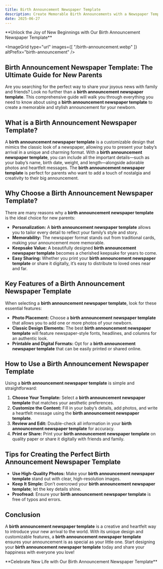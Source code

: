 ```yaml
---
title: Birth Announcement Newspaper Template
description: Create Memorable Birth Announcements with a Newspaper Template
date: 2025-06-27
---
```


<Callout type="success">
  **Unlock the Joy of New Beginnings with Our Birth Announcement Newspaper Template**
  <GradientButton
    title="Get Started for Free"
    href="https://newspaper-template.org/en"
    align="center"
  />
</Callout>

<ImageGrid 
type="url"
images={[
  "/birth-announcement.webp"
]} 
altPrefix="birth-announcement"
/>

## Birth Announcement Newspaper Template: The Ultimate Guide for New Parents

Are you searching for the perfect way to share your joyous news with family and friends? Look no further than a **birth announcement newspaper template**. This comprehensive guide will walk you through everything you need to know about using a **birth announcement newspaper template** to create a memorable and stylish announcement for your newborn.

## What is a Birth Announcement Newspaper Template?

A **birth announcement newspaper template** is a customizable design that mimics the classic look of a newspaper, allowing you to present your baby’s arrival in a unique and charming format. With a **birth announcement newspaper template**, you can include all the important details—such as your baby’s name, birth date, weight, and length—alongside adorable photos and heartfelt messages. The **birth announcement newspaper template** is perfect for parents who want to add a touch of nostalgia and creativity to their big announcement.

## Why Choose a Birth Announcement Newspaper Template?

There are many reasons why a **birth announcement newspaper template** is the ideal choice for new parents:

- **Personalization:** A **birth announcement newspaper template** allows you to tailor every detail to reflect your family’s style and story.
- **Memorability:** The newspaper format stands out from traditional cards, making your announcement more memorable.
- **Keepsake Value:** A beautifully designed **birth announcement newspaper template** becomes a cherished keepsake for years to come.
- **Easy Sharing:** Whether you print your **birth announcement newspaper template** or share it digitally, it’s easy to distribute to loved ones near and far.

## Key Features of a Birth Announcement Newspaper Template

When selecting a **birth announcement newspaper template**, look for these essential features:

- **Photo Placement:** Choose a **birth announcement newspaper template** that allows you to add one or more photos of your newborn.
- **Classic Design Elements:** The best **birth announcement newspaper template** will feature newspaper-style fonts, headlines, and columns for an authentic look.
- **Printable and Digital Formats:** Opt for a **birth announcement newspaper template** that can be easily printed or shared online.

## How to Use a Birth Announcement Newspaper Template

Using a **birth announcement newspaper template** is simple and straightforward:

1. **Choose Your Template:** Select a **birth announcement newspaper template** that matches your aesthetic preferences.
2. **Customize the Content:** Fill in your baby’s details, add photos, and write a heartfelt message using the **birth announcement newspaper template**.
3. **Review and Edit:** Double-check all information in your **birth announcement newspaper template** for accuracy.
4. **Print or Share:** Print your **birth announcement newspaper template** on quality paper or share it digitally with friends and family.

## Tips for Creating the Perfect Birth Announcement Newspaper Template

- **Use High-Quality Photos:** Make your **birth announcement newspaper template** stand out with clear, high-resolution images.
- **Keep It Simple:** Don’t overcrowd your **birth announcement newspaper template**; let the key details shine.
- **Proofread:** Ensure your **birth announcement newspaper template** is free of typos and errors.

## Conclusion

A **birth announcement newspaper template** is a creative and heartfelt way to introduce your new arrival to the world. With its unique design and customizable features, a **birth announcement newspaper template** ensures your announcement is as special as your little one. Start designing your **birth announcement newspaper template** today and share your happiness with everyone you love!

<Callout type="success">
  **Celebrate New Life with Our Birth Announcement Newspaper Template**
  <GradientButton
    title="Get Started for Free"
    href="https://newspaper-template.org/en"
    align="center"
  />
</Callout>
